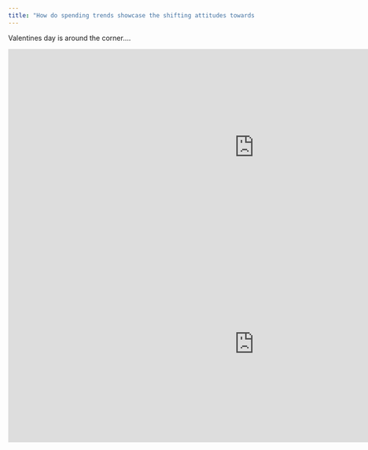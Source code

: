 ```yaml
---
title: "How do spending trends showcase the shifting attitudes towards Valentines’s Day over the years?"
---
```


Valentines day is around the corner....

```{=html}
<iframe height="400" width="1000" frameborder="no" src="https://sherisetan.shinyapps.io/sample_app/"> </iframe>
```

```{=html}
<iframe height="400" width="1000" frameborder="no" src="https://sherisetan.shinyapps.io/Sentiments_app/"> </iframe>
```

